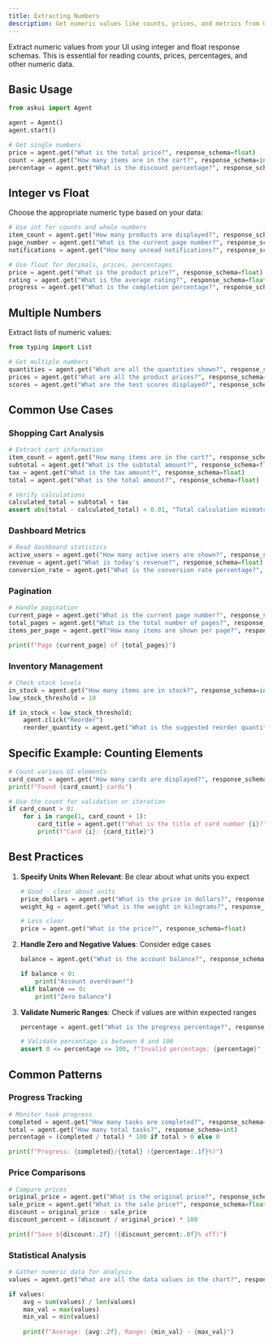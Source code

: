 ```yaml
---
title: Extracting Numbers
description: Get numeric values like counts, prices, and metrics from UI
---
```


Extract numeric values from your UI using integer and float response schemas. This is essential for reading counts, prices, percentages, and other numeric data.

## Basic Usage

```python
from askui import Agent

agent = Agent()
agent.start()

# Get single numbers
price = agent.get("What is the total price?", response_schema=float)
count = agent.get("How many items are in the cart?", response_schema=int)
percentage = agent.get("What is the discount percentage?", response_schema=float)
```

## Integer vs Float

Choose the appropriate numeric type based on your data:

```python
# Use int for counts and whole numbers
item_count = agent.get("How many products are displayed?", response_schema=int)
page_number = agent.get("What is the current page number?", response_schema=int)
notifications = agent.get("How many unread notifications?", response_schema=int)

# Use float for decimals, prices, percentages
price = agent.get("What is the product price?", response_schema=float)
rating = agent.get("What is the average rating?", response_schema=float)
progress = agent.get("What is the completion percentage?", response_schema=float)
```

## Multiple Numbers

Extract lists of numeric values:

```python
from typing import List

# Get multiple numbers
quantities = agent.get("What are all the quantities shown?", response_schema=List[int])
prices = agent.get("What are all the product prices?", response_schema=List[float])
scores = agent.get("What are the test scores displayed?", response_schema=List[int])
```

## Common Use Cases

### Shopping Cart Analysis
```python
# Extract cart information
item_count = agent.get("How many items are in the cart?", response_schema=int)
subtotal = agent.get("What is the subtotal amount?", response_schema=float)
tax = agent.get("What is the tax amount?", response_schema=float)
total = agent.get("What is the total amount?", response_schema=float)

# Verify calculations
calculated_total = subtotal + tax
assert abs(total - calculated_total) < 0.01, "Total calculation mismatch"
```

### Dashboard Metrics
```python
# Read dashboard statistics
active_users = agent.get("How many active users are shown?", response_schema=int)
revenue = agent.get("What is today's revenue?", response_schema=float)
conversion_rate = agent.get("What is the conversion rate percentage?", response_schema=float)
```

### Pagination
```python
# Handle pagination
current_page = agent.get("What is the current page number?", response_schema=int)
total_pages = agent.get("What is the total number of pages?", response_schema=int)
items_per_page = agent.get("How many items are shown per page?", response_schema=int)

print(f"Page {current_page} of {total_pages}")
```

### Inventory Management
```python
# Check stock levels
in_stock = agent.get("How many items are in stock?", response_schema=int)
low_stock_threshold = 10

if in_stock < low_stock_threshold:
    agent.click("Reorder")
    reorder_quantity = agent.get("What is the suggested reorder quantity?", response_schema=int)
```

## Specific Example: Counting Elements

```python
# Count various UI elements
card_count = agent.get("How many cards are displayed?", response_schema=int)
print(f"Found {card_count} cards")

# Use the count for validation or iteration
if card_count > 0:
    for i in range(1, card_count + 1):
        card_title = agent.get(f"What is the title of card number {i}?", response_schema=str)
        print(f"Card {i}: {card_title}")
```

## Best Practices

1. **Specify Units When Relevant**: Be clear about what units you expect
   ```python
   # Good - clear about units
   price_dollars = agent.get("What is the price in dollars?", response_schema=float)
   weight_kg = agent.get("What is the weight in kilograms?", response_schema=float)
   
   # Less clear
   price = agent.get("What is the price?", response_schema=float)
   ```

2. **Handle Zero and Negative Values**: Consider edge cases
   ```python
   balance = agent.get("What is the account balance?", response_schema=float)
   
   if balance < 0:
       print("Account overdrawn!")
   elif balance == 0:
       print("Zero balance")
   ```

3. **Validate Numeric Ranges**: Check if values are within expected ranges
   ```python
   percentage = agent.get("What is the progress percentage?", response_schema=float)
   
   # Validate percentage is between 0 and 100
   assert 0 <= percentage <= 100, f"Invalid percentage: {percentage}"
   ```

## Common Patterns

### Progress Tracking
```python
# Monitor task progress
completed = agent.get("How many tasks are completed?", response_schema=int)
total = agent.get("How many total tasks?", response_schema=int)
percentage = (completed / total) * 100 if total > 0 else 0

print(f"Progress: {completed}/{total} ({percentage:.1f}%)")
```

### Price Comparisons
```python
# Compare prices
original_price = agent.get("What is the original price?", response_schema=float)
sale_price = agent.get("What is the sale price?", response_schema=float)
discount = original_price - sale_price
discount_percent = (discount / original_price) * 100

print(f"Save ${discount:.2f} ({discount_percent:.0f}% off)")
```

### Statistical Analysis
```python
# Gather numeric data for analysis
values = agent.get("What are all the data values in the chart?", response_schema=List[float])

if values:
    avg = sum(values) / len(values)
    max_val = max(values)
    min_val = min(values)
    
    print(f"Average: {avg:.2f}, Range: {min_val} - {max_val}")
```